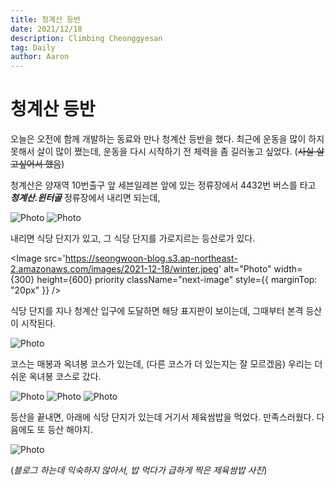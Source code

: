```yaml
---
title: 청계산 등반
date: 2021/12/18
description: Climbing Cheonggyesan
tag: Daily
author: Aaron
---
```


# 청계산 등반

오늘은 오전에 함께 개발하는 동료와 만나 청계산 등반을 했다. 최근에 운동을 많이 하지 못해서
    살이 많이 쪘는데, 운동을 다시 시작하기 전 체력을 좀 길러놓고 싶었다. (~~사실 살고싶어서 했음~~)

청계산은 양재역 10번출구 앞 세븐일레븐 앞에 있는 정류장에서 4432번 버스를 타고 ***청계산.윈터골*** 정류장에서 내리면 되는데,

<div style={{ display: "flex", flexWrap: "wrap" }}>
<Image
  src='https://seongwoon-blog.s3.ap-northeast-2.amazonaws.com/images/2021-12-18/station.jpeg'
  alt="Photo"
  width={300}
  height={600}
  priority
  className="next-image"
  style={{ marginTop: "20px" }}
/>
<Image
  src='https://seongwoon-blog.s3.ap-northeast-2.amazonaws.com/images/2021-12-18/bus.jpeg'
  alt="Photo"
  width={300}
  height={600}
  priority
  className="next-image"
  style={{ marginTop: "20px" }}
/>
</div>

내리면 식당 단지가 있고, 그 식당 단지를 가로지르는 등산로가 있다.

<Image
  src='https://seongwoon-blog.s3.ap-northeast-2.amazonaws.com/images/2021-12-18/winter.jpeg'
  alt="Photo"
  width={300}
  height={600}
  priority
  className="next-image"
  style={{ marginTop: "20px" }}
/>

식당 단지를 지나 청계산 입구에 도달하면 해당 표지판이 보이는데, 그때부터 본격 등산이 시작된다.

<Image
  src='https://seongwoon-blog.s3.ap-northeast-2.amazonaws.com/images/2021-12-18/info.jpeg'
  alt="Photo"
  width={1125}
  height={750}
  priority
  className="next-image"
/>

코스는 매봉과 옥녀봉 코스가 있는데, (다른 코스가 더 있는지는 잘 모르겠음) 우리는 더 쉬운 옥녀봉 코스로 갔다.

<Image
  src='https://seongwoon-blog.s3.ap-northeast-2.amazonaws.com/images/2021-12-18/me.jpeg'
  alt="Photo"
  width={450}
  height={600}
  priority
  className="next-image"
/>
<Image
  src='https://seongwoon-blog.s3.ap-northeast-2.amazonaws.com/images/2021-12-18/seungchan.jpeg'
  alt="Photo"
  width={450}
  height={600}
  priority
  className="next-image"
/>
<Image
  src='https://seongwoon-blog.s3.ap-northeast-2.amazonaws.com/images/2021-12-18/view.jpeg'
  alt="Photo"
  width={1000}
  height={600}
  priority
  className="next-image"
/>

등산을 끝내면, 아래에 식당 단지가 있는데 거기서 제육쌈밥을 먹었다. 만족스러웠다. 다음에도 또 등산 해야지.

<Image
  src='https://seongwoon-blog.s3.ap-northeast-2.amazonaws.com/images/2021-12-18/meal.jpeg'
  alt="Photo"
  width={500}
  height={350}
  priority
  className="next-image"
/>

(_블로그 하는데 익숙하지 않아서, 밥 먹다가 급하게 찍은 제육쌈밥 사진_)
